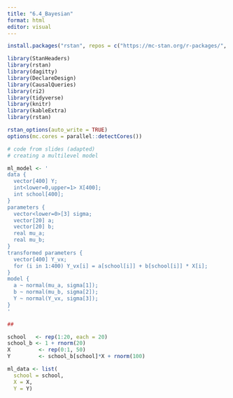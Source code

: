 ---
title: "6.4_Bayesian"
format: html
editor: visual
---

```{r}
install.packages("rstan", repos = c("https://mc-stan.org/r-packages/", getOption("repos")))

library(StanHeaders)
library(rstan)
library(dagitty)
library(DeclareDesign)
library(CausalQueries)
library(ri2)
library(tidyverse)
library(knitr)
library(kableExtra)
library(rstan)

rstan_options(auto_write = TRUE)
options(mc.cores = parallel::detectCores())

# code from slides (adapted)
# creating a multilevel model

ml_model <- '
data {
  vector[400] Y;    
  int<lower=0,upper=1> X[400];
  int school[400];
}
parameters {
  vector<lower=0>[3] sigma; 
  vector[20] a;
  vector[20] b;
  real mu_a;
  real mu_b;
}
transformed parameters {
  vector[400] Y_vx;
  for (i in 1:400) Y_vx[i] = a[school[i]] + b[school[i]] * X[i];
}
model {
  a ~ normal(mu_a, sigma[1]);
  b ~ normal(mu_b, sigma[2]);
  Y ~ normal(Y_vx, sigma[3]);
}
'

##

school   <- rep(1:20, each = 20)
school_b <- 1 + rnorm(20)
X         <- rep(0:1, 50)
Y         <- school_b[school]*X + rnorm(100)

ml_data <- list(
  school = school,
  X = X, 
  Y = Y)
```
